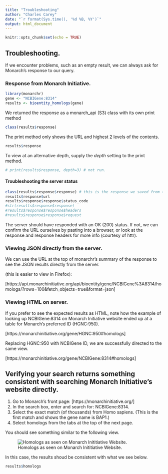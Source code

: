 ```yaml
---
title: "Troubleshooting"
author: "Charles Carey"
date: "`r format(Sys.time(), '%d %B, %Y')`"
output: html_document
---
```


```r
knitr::opts_chunk$set(echo = TRUE)
```


## Troubleshooting.

If we encounter problems, such as an empty result, we can always ask for Monarch's 
response to our query.

### Response from Monarch Initiative.

```r
library(monarchr)
gene <- "NCBIGene:8314"
results <- bioentity_homologs(gene)
```

We returned the response as a monarch_api (S3) class with its own print method

```r
class(results$response)
```

The print method only shows the URL and highest 2 levels of the contents.

```r
results$response
```

To view at an alternative depth, supply the *depth* setting to the print method.

```r
# print(results$response, depth=3) # not run.
```

#### Troubleshooting the server status

```r
class(results$response$response) # this is the response we saved from the call to httr GET(url)
results$response$url
results$response$response$status_code
#str(results$response$response)
#results$response$response$headers
#results$response$response$request
```

The server should have responded with an OK (200) status. If not, we can confirm the URL ourselves by pasting into a browser, or look at the response and response headers for more info (courtesy of httr).

### Viewing JSON directly from the server.

We can use the URL at the top of monarchr's summary of the response to see the JSON results directly from the server.

(this is easier to view in Firefox):

[https://api.monarchinitiative.org/api/bioentity/gene/NCBIGene%3A8314/homologs/?rows=100&fetch_objects=true&format=json]

### Viewing HTML on server.

If you prefer to see the expected results as HTML, note how the example of looking up NCBIGene:8314 
on Monarch Initiative website ended up at a table for Monarch's preferred ID (HGNC:950). 

[https://monarchinitiative.org/gene/HGNC:950#homologs]

Replacing HGNC:950 with NCBIGene ID, we are successfully directed to the same view.

[https://monarchinitiative.org/gene/NCBIGene:8314#homologs]

## Verifying your search returns something consistent with searching Monarch Initiative's website directly.

1. Go to Monarch's front page: [https://monarchinitiative.org/]
1. In the search box, enter and search for: NCBIGene:8314.
2. Select the exact match (of thousands) from Homo sapiens.
   (This is the first match and shows the gene name is BAP1.)
3. Select homologs from the tabs at the top of the next page.

You should see something similar to the following view.

![Homologs as seen on Monarch Inititiative Website.](../images/BAP1_homologs.png)

In this case, the results shoud be consistent with what we see below.

```r
results$homologs
```
